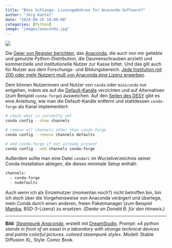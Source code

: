```yaml
---
title: "Böse Schlange: Lizenzgebühren für Anaconda-Software?"
author: "Jörg Kantel"
date: "2024-08-25 18:00:00"
categories: [Python]
image: "images/anaconda.jpg"
---
```


[![](images/anaconda-b.jpg)](https://www.flickr.com/photos/schockwellenreiter/53432093827/)

Die [Geier von Register berichten](https://www.theregister.com/2024/08/08/anaconda_puts_the_squeeze_on/), das [Anaconda](https://www.theregister.com/2024/08/08/anaconda_puts_the_squeeze_on/), die auch von mir geliebte und genutzte Python-Distribution, die Daumenschrauben anzieht und kommerzielle und institutionelle Nutzer zur Kasse bittet. Und das gilt auch für Nutzer aus dem Forschungs- und Bildungsbereich. [Jede Institution mit 200 oder mehr Nutzern muß von Anaconda eine Lizenz erwerben](https://legal.anaconda.com/policies/en?name=terms-of-service#terms-of-service).

Dem können Nutzerinnen und Nutzer von `conda` oder `miniconda` nur entgehen, indem sie auf die [Default-Kanäle](https://docs.anaconda.com/working-with-conda/reference/default-repositories/) verzichten und auf Alternativen (zum Beispiel `conda-forge`) ausweichen. Auf den [Seiten des DESY](https://confluence.desy.de/display/MXW/Python_258343673.html) gibt es eine Anleitung, wie man die Default-Kanäle entfernt und stattdessen `conda-forge` als Kanal implementiert:

~~~bash
# check what is currently set
conda config --show channels

# remove all channels other than conda-forge 
conda config --remove channels defaults

# add conda-forge if not already present
conda config --add channels conda-forge
~~~

Außerdem sollte man eine Datei `condarc` im Wurzelverzeichnis seiner Conda-Installation ablegen, die dieses minimale Setup enthält:

~~~bash
channels:
  - conda-forge
  - nodefaults
~~~

Auch wenn ich als Einzelnutzer (momentan noch?) nicht betroffen bin, bin ich doch über die Vorgehensweise von Anaconda verärgert und überlege, mein Conda durch einen anderen, freien Paketmanager (zum Beispiel [Mamba](https://mamba.readthedocs.io/en/latest/index.html), BSD-3-Lizenz) zu ersetzen. *(Danke an Donald&nbsp;B. für den Hinweis.)*

---

**Bild**: *[Steampunk Anaconda](https://www.flickr.com/photos/schockwellenreiter/53432093827/)*, erstellt mit [DreamStudio](https://beta.dreamstudio.ai/generate). Prompt: »*A python stands in front of an easel in a laboratory with strange technical devices and paints colorful pictures. colored steampunk style*«. Modell: Stable Diffusion XL, Style: Comic Book.